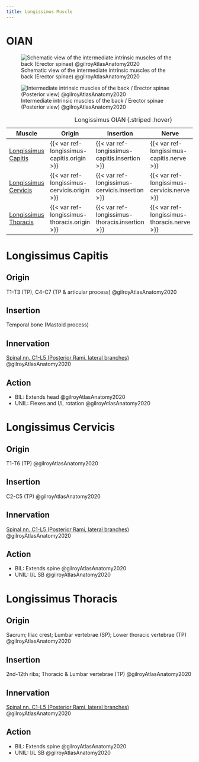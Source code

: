 ```yaml
---
title: Longissimus Muscle
---
```


# OIAN
![Schematic view of the intermediate intrinsic muscles of the back (Erector spinae) @gilroyAtlasAnatomy2020](/The Archive/Anatomy/OIANs/Muscles of the back/images/3.9a schematic intermediate back muscles gilroyAtlasAnatomy2020.png){#fig-schematicintermediatebackmm39gilroyAtlasAnatomy2020}

![Intermediate intrinsic muscles of the back / Erector spinae (Posterior view) @gilroyAtlasAnatomy2020](/The Archive/Anatomy/OIANs/Muscles of the back/images/310b intermediate back muscles gilroyAtlasAnatomy2020.png){#fig-intermediatebackmm310gilroyAtlasAnatomy2020}

| Muscle  | Origin | Insertion | Nerve | Action |
|------|--------|-------|----------|--------|
| [Longissimus Capitis]({{< var ref-longissimus-capitis.path >}}) | {{< var ref-longissimus-capitis.origin >}} | {{< var ref-longissimus-capitis.insertion >}} | {{< var ref-longissimus-capitis.nerve >}} | {{< var ref-longissimus-capitis.action >}} |
| [Longissimus Cervicis]({{< var ref-longissimus-cervicis.path >}}) | {{< var ref-longissimus-cervicis.origin >}} | {{< var ref-longissimus-cervicis.insertion >}} | {{< var ref-longissimus-cervicis.nerve >}} | {{< var ref-longissimus-cervicis.action >}} |
| [Longissimus Thoracis]({{< var ref-longissimus-thoracis.path >}}) | {{< var ref-longissimus-thoracis.origin >}} | {{< var ref-longissimus-thoracis.insertion >}} | {{< var ref-longissimus-thoracis.nerve >}}  | {{< var ref-longissimus-thoracis.action >}} |

: Longissimus OIAN {.striped .hover}

# Longissimus Capitis
## Origin
T1-T3 (TP), C4-C7 (TP & articular process) @gilroyAtlasAnatomy2020

## Insertion 
Temporal bone (Mastoid process)

## Innervation
[Spinal nn. C1-L5 (Posterior Rami, lateral branches)]({{< var ref-spinal-nerves.path >}}) @gilroyAtlasAnatomy2020

## Action

- BIL: Extends head @gilroyAtlasAnatomy2020
- UNIL: Flexes and I/L rotation @gilroyAtlasAnatomy2020

# Longissimus Cervicis
## Origin
T1-T6 (TP) @gilroyAtlasAnatomy2020

## Insertion 
C2-C5 (TP) @gilroyAtlasAnatomy2020

## Innervation
[Spinal nn. C1-L5 (Posterior Rami, lateral branches)]({{< var ref-spinal-nerves.path >}}) @gilroyAtlasAnatomy2020

## Action
- BIL: Extends spine @gilroyAtlasAnatomy2020
- UNIL: I/L SB @gilroyAtlasAnatomy2020

# Longissimus Thoracis
## Origin
Sacrum; Iliac crest; Lumbar vertebrae (SP); Lower thoracic vertebrae (TP) @gilroyAtlasAnatomy2020

## Insertion 
2nd-12th ribs; Thoracic & Lumbar vertebrae (TP) @gilroyAtlasAnatomy2020

## Innervation
[Spinal nn. C1-L5 (Posterior Rami, lateral branches)]({{< var ref-spinal-nerves.path >}}) @gilroyAtlasAnatomy2020

## Action
- BIL: Extends spine @gilroyAtlasAnatomy2020
- UNIL: I/L SB @gilroyAtlasAnatomy2020